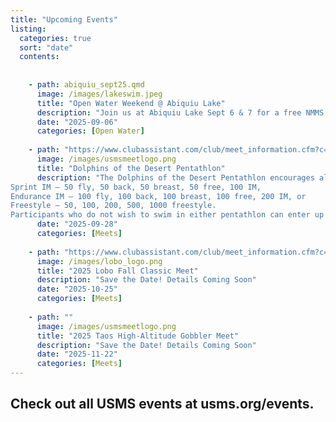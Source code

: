 ```yaml
---
title: "Upcoming Events"
listing: 
  categories: true
  sort: "date"
  contents:
    
 
    - path: abiquiu_sept25.qmd
      image: /images/lakeswim.jpeg
      title: "Open Water Weekend @ Abiquiu Lake"
      description: "Join us at Abiquiu Lake Sept 6 & 7 for a free NMMS open water swim event. Drive up for the day on Sept 7th or camp with us for the weekend. New open water swimmers welcome! Must be a USMS member to participate. Contact Shaun Challis, shaunchallis@hotmail.com for more details and to register."
      date: "2025-09-06"
      categories: [Open Water]   
    
    - path: "https://www.clubassistant.com/club/meet_information.cfm?c=2707&smid=20121"
      image: /images/usmsmeetlogo.png
      title: "Dolphins of the Desert Pentathlon"
      description: "The Dolphins of the Desert Pentathlon encourages all entrants to sign up for events in one of the three pentathlon tracks:
Sprint IM – 50 fly, 50 back, 50 breast, 50 free, 100 IM,
Endurance IM – 100 fly, 100 back, 100 breast, 100 free, 200 IM, or
Freestyle – 50, 100, 200, 500, 1000 freestyle.
Participants who do not wish to swim in either pentathlon can enter up to five events of their choice."
      date: "2025-09-28"
      categories: [Meets]
      
    - path: "https://www.clubassistant.com/club/meet_information.cfm?c=2693&amp;smid=20205"
      image: /images/lobo_logo.png
      title: "2025 Lobo Fall Classic Meet"
      description: "Save the Date! Details Coming Soon"
      date: "2025-10-25"
      categories: [Meets]
      
    - path: ""
      image: /images/usmsmeetlogo.png
      title: "2025 Taos High-Altitude Gobbler Meet"
      description: "Save the Date! Details Coming Soon"
      date: "2025-11-22"
      categories: [Meets]
---
```


## Check out all USMS events at usms.org/events.
